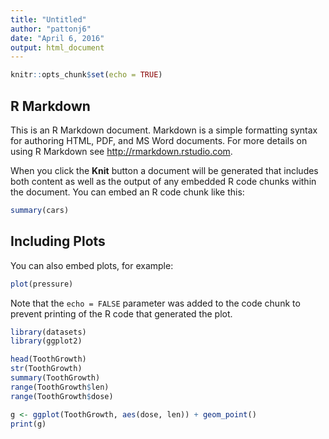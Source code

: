 ---
title: "Untitled"
author: "pattonj6"
date: "April 6, 2016"
output: html_document
---

```{r setup, include=FALSE}
knitr::opts_chunk$set(echo = TRUE)
```

## R Markdown

This is an R Markdown document. Markdown is a simple formatting syntax for authoring HTML, PDF, and MS Word documents. For more details on using R Markdown see <http://rmarkdown.rstudio.com>.

When you click the **Knit** button a document will be generated that includes both content as well as the output of any embedded R code chunks within the document. You can embed an R code chunk like this:

```{r cars}
summary(cars)
```

## Including Plots

You can also embed plots, for example:

```{r pressure, echo=FALSE}
plot(pressure)
```

Note that the `echo = FALSE` parameter was added to the code chunk to prevent printing of the R code that generated the plot.

```{r, echo=TRUE}
library(datasets)
library(ggplot2)

head(ToothGrowth)
str(ToothGrowth)
summary(ToothGrowth)
range(ToothGrowth$len)
range(ToothGrowth$dose)
````

```{r}
g <- ggplot(ToothGrowth, aes(dose, len)) + geom_point()
print(g)
```

